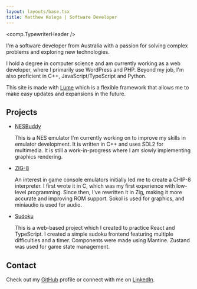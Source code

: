 ```yaml
---
layout: layouts/base.tsx
title: Matthew Kolega | Software Developer
---
```

<comp.TypewriterHeader />

I'm a software developer from Australia with a passion for solving complex problems and exploring new technologies.

I hold a degree in computer science and am currently working as a web developer, where I primarily use WordPress and PHP. Beyond my job, I'm also proficient in C++, JavaScript/TypeScript and Python.

This site is made with [Lume](https://lume.land/) which is a flexible framework that allows me to make easy updates and expansions in the future.

## Projects

* [NESBuddy](https://github.com/mattkolega/NESBuddy)

  This is a NES emulator I'm currently working on to improve my skills in emulator development. It is written in C++ and uses SDL2 for multimedia. It is still a work-in-progress where I am slowly implementing graphics rendering.

* [ZIG-8](https://github.com/mattkolega/zig-8)

  An interest in game console emulators initially led me to create a CHIP-8 interpreter. I first wrote it in C, which was my first experience with low-level programming. Since then, I've rewritten it in Zig, making it more accurate and improving ROM support. Sokol is used for graphics, and miniaudio is used for audio.

* [Sudoku](https://www.mattkolega.dev/sudoku/)

  This is a web-based project which I created to practice React and TypeScript. I created a simple sudoku frontend featuring multiple difficulties and a timer. Components were made using Mantine. Zustand was used for game state management.

## Contact

Check out my [GitHub](https://github.com/mattkolega) profile or connect with me on [LinkedIn](https://www.linkedin.com/in/matthew-kolega/).